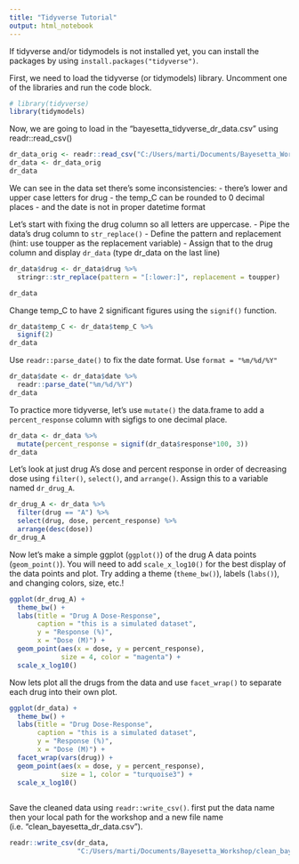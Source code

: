 ```yaml
---
title: "Tidyverse Tutorial"
output: html_notebook
---
```


If tidyverse and/or tidymodels is not installed yet, you can install the 
packages by using `install.packages("tidyverse")`.

First, we need to load the tidyverse (or tidymodels) library. Uncomment one of 
the libraries and run the code block. 
```r
# library(tidyverse)
library(tidymodels)
```


Now, we are going to load in the "bayesetta_tidyverse_dr_data.csv" using 
readr::read_csv()
```r
dr_data_orig <- readr::read_csv("C:/Users/marti/Documents/Bayesetta_Workshop/bayesetta_tidyverse_dr_data.csv")
dr_data <- dr_data_orig
dr_data
```

We can see in the data set there's some inconsistencies: 
- there's lower and upper case letters for drug
- the temp_C can be rounded to 0 decimal places
- and the date is not in proper datetime format


Let's start with fixing the drug column so all letters are uppercase. 
- Pipe the data's drug column to `str_replace()`
- Define the pattern and replacement (hint: use toupper as the replacement 
   variable) 
- Assign that to the drug column and display `dr_data` (type dr_data on the 
   last line)

```r
dr_data$drug <- dr_data$drug %>%
  stringr::str_replace(pattern = "[:lower:]", replacement = toupper)

dr_data
```

Change temp_C to have 2 significant figures using the `signif()` function. 

```r
dr_data$temp_C <- dr_data$temp_C %>%
  signif(2)
dr_data
```

Use `readr::parse_date()` to fix the date format. Use `format = "%m/%d/%Y"`

```r
dr_data$date <- dr_data$date %>%
  readr::parse_date("%m/%d/%Y")
dr_data
```

To practice more tidyverse, let's use `mutate()` the data.frame to add a 
`percent_response` column with sigfigs to one decimal place.  

```r
dr_data <- dr_data %>%
  mutate(percent_response = signif(dr_data$response*100, 3))
dr_data
```

Let's look at just drug A's dose and percent response in order of decreasing 
dose using `filter()`, `select()`, and `arrange()`. 
Assign this to a variable named `dr_drug_A`.

```r
dr_drug_A <- dr_data %>% 
  filter(drug == "A") %>%
  select(drug, dose, percent_response) %>%
  arrange(desc(dose))
dr_drug_A
```

Now let's make a simple ggplot (`ggplot()`) of the drug A data points 
(`geom_point()`). You will need to add `scale_x_log10()` for the best display of 
the data points and plot. Try adding a theme (`theme_bw()`), labels (`labs()`), 
and changing colors, size, etc.!
```r
ggplot(dr_drug_A) +
  theme_bw() +
  labs(title = "Drug A Dose-Response",
       caption = "this is a simulated dataset",
       y = "Response (%)",
       x = "Dose (M)") +
  geom_point(aes(x = dose, y = percent_response),
             size = 4, color = "magenta") +
  scale_x_log10()
```

Now lets plot all the drugs from the data and use `facet_wrap()` to separate 
each drug into their own plot.
```r
ggplot(dr_data) +
  theme_bw() +
  labs(title = "Drug Dose-Response",
       caption = "this is a simulated dataset",
       y = "Response (%)",
       x = "Dose (M)") +
  facet_wrap(vars(drug)) +
  geom_point(aes(x = dose, y = percent_response),
             size = 1, color = "turquoise3") +
  scale_x_log10()
  
```

Save the cleaned data using `readr::write_csv()`. first put the data name then your 
local path for the workshop and a new file name 
(i.e. "clean_bayesetta_dr_data.csv").

```r
readr::write_csv(dr_data, 
                 "C:/Users/marti/Documents/Bayesetta_Workshop/clean_bayesetta_dr_data.csv")
```

